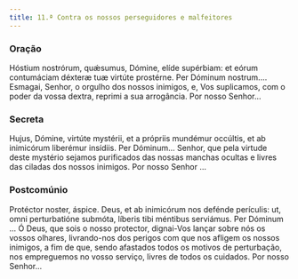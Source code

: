 ```yaml
---
title: 11.ª Contra os nossos perseguidores e malfeitores
---
```


### Oração

<div class="side-by-side not-content">
  <span>
    Hóstium nostrórum, quǽsumus, Dómine, elíde supérbiam: et eórum contumáciam
    déxteræ tuæ virtúte prostérne. Per Dóminum nostrum....
  </span>
  <span>
    Esmagai, Senhor, o orgulho dos nossos inimigos, e, Vos suplicamos, com o
    poder da vossa dextra, reprimi a sua arrogância. Por nosso Senhor...
  </span>
</div>

### Secreta

<div class="side-by-side not-content">
  <span>
    Hujus, Dómine, virtúte mystérii, et a própriis mundémur occúltis, et ab
    inimicórum liberémur insídiis. Per Dóminum...
  </span>
  <span>
    Senhor, que pela virtude deste mystério sejamos purificados das nossas
    manchas ocultas e livres das ciladas dos nossos inimigos. Por nosso Senhor
    ...
  </span>
</div>

### Postcomúnio

<div class="side-by-side not-content">
  <span>
    Protéctor noster, áspice. Deus, et ab inimicórum nos defénde perículis: ut,
    omni perturbatióne submóta, líberis tibi méntibus serviámus. Per Dóminum ...
  </span>
  <span>
    Ó Deus, que sois o nosso protector, dignai-Vos lançar sobre nós os vossos
    olhares, livrando-nos dos perigos com que nos afligem os nossos inimigos, a
    fim de que, sendo afastados todos os motivos de perturbação, nos empreguemos
    no vosso serviço, livres de todos os cuidados. Por nosso Senhor...
  </span>
</div>
